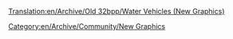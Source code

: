 [[Translation:en/Archive/Old 32bpp/Water Vehicles (New Graphics)]]
[[Category:en/Archive/Community/New Graphics]]